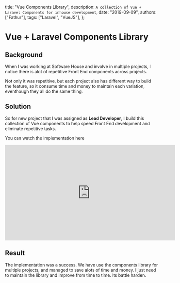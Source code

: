   title: "Vue Components Library",
  description: `A collection of Vue + Laravel Components for inhouse development`,
  date: "2019-09-09",
  authors: ["Fathur"],
  tags: ["Laravel", "VueJS"],
};

# Vue + Laravel Components Library

## Background

When I was working at Software House and involve in multiple projects, I notice there is alot of repetitive Front End components across projects.

Not only it was repetitive, but each project also has different way to build the feature, so it consume time and money to maintain each variation, eventhough they all do the same thing.

## Solution

So for new project that I was assigned as **Lead Developer**, I build this collection of Vue components to help speed Front End development and eliminate repetitive tasks.

You can watch the implementation here

<iframe
  width="560"
  height="315"
  src="https://www.youtube.com/embed/xDjZC0qSnug?si=wO11eI7ShF40UZ86"
  title="YouTube video player"
  frameborder="0"
  allow="accelerometer; autoplay; clipboard-write; encrypted-media; gyroscope; picture-in-picture; web-share"
  allowfullscreen
></iframe>

## Result

The implementation was a success. We have use the components library for multiple projects, and managed to save alots of time and money. I just need to maintain the library and improve from time to time. Its battle harden.
